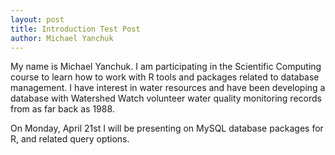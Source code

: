 ---
layout: post
title: Introduction Test Post
author: Michael Yanchuk
---

My name is Michael Yanchuk.  I am participating in the Scientific Computing course to learn how to work with R tools and packages related to database management.  I have interest in water resources and have been developing a database with Watershed Watch volunteer water quality monitoring records from as far back as 1988.  

On Monday, April 21st I will be presenting on MySQL database packages for R, and related query options.
